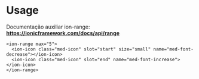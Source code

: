 
<Meta title="Components/Global/Range/Usage" />

# Usage

Documentação auxiliar ion-range: **https://ionicframework.com/docs/api/range**

```
<ion-range max="5">
  <ion-icon class="med-icon" slot="start" size="small" name="med-font-decrease"></ion-icon>
  <ion-icon class="med-icon" slot="end" name="med-font-increase"></ion-icon>
</ion-range>
```
